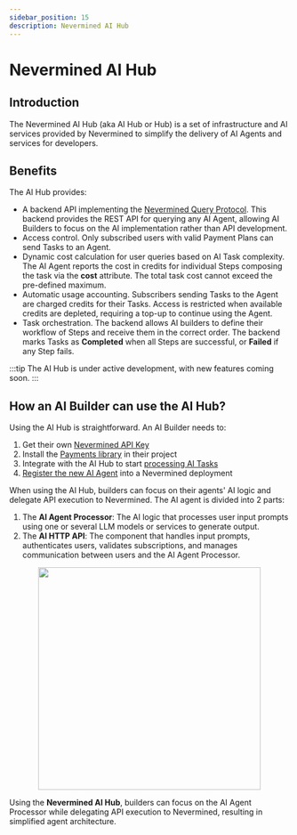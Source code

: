 ```yaml
---
sidebar_position: 15
description: Nevermined AI Hub
---
```


# Nevermined AI Hub

## Introduction

The Nevermined AI Hub (aka AI Hub or Hub) is a set of infrastructure and AI services provided by
Nevermined to simplify the delivery of AI Agents and services for developers.

## Benefits 

The AI Hub provides:

* A backend API implementing the
  [Nevermined Query Protocol](https://docs.nevermined.io/docs/protocol/query-protocol). This backend provides the REST API for querying any AI Agent, allowing AI Builders to focus on the AI implementation rather than API development.
* Access control. Only subscribed users with valid Payment Plans can send Tasks to an Agent.
* Dynamic cost calculation for user queries based on AI Task complexity. The AI Agent reports the cost in credits for individual Steps composing the task via the **cost** attribute. The total task cost cannot exceed the pre-defined maximum.
* Automatic usage accounting. Subscribers sending Tasks to the Agent are charged credits for their Tasks. Access is restricted when available credits are depleted, requiring a top-up to continue using the Agent.
* Task orchestration. The backend allows AI builders to define their workflow of Steps and receive them in the correct order. The backend marks Tasks as **Completed** when all Steps are successful, or **Failed** if any Step fails.

:::tip
The AI Hub is under active development, with new features coming soon.
:::

## How an AI Builder can use the AI Hub?

Using the AI Hub is straightforward. An AI Builder needs to:

1. Get their own [Nevermined API Key](../tutorials/integration/nvm-api-keys)
2. Install the [Payments library](../libraries/) in their project
3. Integrate with the AI Hub to start [processing AI Tasks](../libraries/process-tasks)
4. [Register the new AI Agent](../tutorials/builders/register-agent) into a Nevermined deployment

When using the AI Hub, builders can focus on their agents' AI logic and delegate API execution to Nevermined. 
The AI agent is divided into 2 parts:

1. The **AI Agent Processor**: The AI logic that processes user input prompts using one or several LLM models or services to generate output.
2. The **AI HTTP API**: The component that handles input prompts, authenticates users, validates subscriptions, and manages communication between users and the AI Agent Processor.

<p align="center"><img src="/images/architecture/ai_hub_integration.png" width="400"/></p>

Using the **Nevermined AI Hub**, builders can focus on the AI Agent Processor while delegating API execution to Nevermined, resulting in simplified agent architecture.

